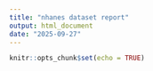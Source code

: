 ```yaml
---
title: "nhanes dataset report"
output: html_document
date: "2025-09-27"
---
```


```r
knitr::opts_chunk$set(echo = TRUE)
```

